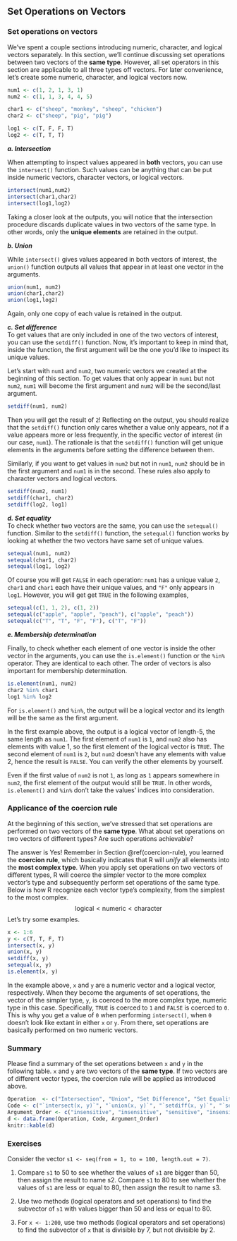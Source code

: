 ## Set Operations on Vectors {#set-operations-vectors}

### Set operations on vectors
We've spent a couple sections introducing numeric, character, and logical vectors separately. In this section, we'll continue discussing set operations between two vectors of the **same type**. However, all set operators in this section are applicable to all three types off vectors. For later convenience, let's create some numeric, character, and logical vectors now.

```r
num1 <- c(1, 2, 1, 3, 1)
num2 <- c(1, 1, 3, 4, 4, 5)

char1 <- c("sheep", "monkey", "sheep", "chicken")
char2 <- c("sheep", "pig", "pig")

log1 <- c(T, F, F, T)
log2 <- c(T, T, T)
```


***a. Intersection*** 

When attempting to inspect values appeared in **both** vectors, you can use the `intersect()` function. Such values can be anything that can be put inside numeric vectors, character vectors, or logical vectors. 


```r
intersect(num1,num2)
intersect(char1,char2)
intersect(log1,log2)
```

Taking a closer look at the outputs, you will notice that the intersection procedure discards duplicate values in two vectors of the same type. In other words, only the **unique elements** are retained in the output. 


***b. Union***           

While `intersect()` gives values appeared in both vectors of interest, the `union()` function outputs all values that appear in at least one vector in the arguments.

```r
union(num1, num2)
union(char1,char2)
union(log1,log2)
```

Again, only one copy of each value is retained in the output.


***c. Set difference***               
To get values that are only included in one of the two vectors of interest, you can use the `setdiff()` function. Now, it's important to keep in mind that, inside the function, the first argument will be the one you'd like to inspect its unique values. 

Let's start with `num1` and `num2`, two numeric vectors we created at the beginning of this section. To get values that only appear in `num1` but not `num2`, `num1` will become the first argument and `num2` will be the second/last argument.

```r
setdiff(num1, num2)
```

Then you will get the result of `2`! Reflecting on the output, you should realize that the `setdiff()` function only cares whether a value only appears, not if a value appears more or less frequently, in the specific vector of interest (in our case, `num1`). The rationale is that the `setdiff()` function will get unique elements in the arguments before setting the difference between them.

Similarly, if you want to get values in `num2` but not in `num1`, `num2` should be in the first argument and `num1` is in the second. These rules also apply to character vectors and logical vectors.

```r
setdiff(num2, num1)
setdiff(char1, char2)
setdiff(log2, log1)
```

***d. Set equality***                              
To check whether two vectors are the same, you can use the `setequal()` function. Similar to the `setdiff()` function, the `setequal()` function works by looking at whether the two vectors have same set of unique values. 

```r
setequal(num1, num2)
setequal(char1, char2)
setequal(log1, log2)
```

Of course you will get `FALSE` in each operation: `num1` has a unique value `2`, `char1` and `char1` each have their unique values, and `"F"` only appears in `log1`. However, you will get get `TRUE` in the following examples,

```r
setequal(c(1, 1, 2), c(1, 2))
setequal(c("apple", "apple", "peach"), c("apple", "peach"))
setequal(c("T", "T", "F", "F"), c("T", "F"))
```

***e. Membership determination***

Finally, to check whether each element of one vector is inside the other vector in the arguments, you can use the `is.element()` function or the `%in%` operator. They are identical to each other. The order of vectors is also important for membership determination.

```r
is.element(num1, num2)
char2 %in% char1
log1 %in% log2
```

For `is.element()` and `%in%`, the output will be a logical vector and its length will be the same as the first argument. 

In the first example above, the output is a logical vector of length-5, the same length as `num1`. The first element of `num1` is `1`, and `num2` also has elements with value 1, so the first element of the logical vector is `TRUE`. The second element of `num1` is `2`, but `num2` doesn't have any elements with value 2, hence the result is `FALSE`. You can verify the other elements by yourself.

Even if the first value of `num2` is not `1`, as long as `1` appears somewhere in `num2`, the first element of the output would still be `TRUE`. In other words, `is.element()` and `%in%` don't take the values' indices into consideration.  

### Applicance of the coercion rule

At the beginning of this section, we've stressed that set operations are performed on two vectors of the **same type**. What about set operations on two vectors of different types? Are such operations achievable?

The answer is Yes! Remember in Section \@ref(coercion-rule), you learned the **coercion rule**, which basically indicates that R will *unify* all elements into the **most complex type**. When you apply set operations on two vectors of different types, R will coerce the simpler vector to the more complex vector's type and subsequently perform set operations of the same type. Below is how R recognize each vector type's complexity, from the simplest to the most complex.
$$\mbox{logical} < \mbox{numeric} < \mbox{character}$$
Let's try some examples.

```r
x <- 1:6
y <- c(T, T, F, T)
intersect(x, y)
union(x, y)
setdiff(x, y)
setequal(x, y)
is.element(x, y)
```

In the example above, `x` and `y` are a numeric vector and a logical vector, respectively. When they become the arguments of set operations, the vector of the simpler type, `y`, is coerced to the more complex type, numeric type in this case. Specifically, `TRUE` is coerced to `1` and `FALSE` is coerced to `0`. This is why you get a value of `0` when performing `intersect()`, when `0` doesn't look like extant in either `x` or `y`. From there, set operations are basically performed on two numeric vectors.


### Summary
Please find a summary of the set operations between `x` and `y` in the following table. `x` and `y` are two vectors of the **same type**. If two vectors are of different vector types, the coercion rule will be applied as introduced above.

```r
Operation  <- c("Intersection", "Union", "Set Difference", "Set Equality", "Membership Determination")
Code <- c("`intersect(x, y)`", "`union(x, y)`", "`setdiff(x, y)`", "`setequal(x, y)`", "`is.element(x, y)`")
Argument_Order <- c("insensitive", "insensitive", "sensitive", "insensitive", "sensitive")
d <- data.frame(Operation, Code, Argument_Order)
knitr::kable(d)
```


### Exercises

Consider the vector `s1 <- seq(from = 1, to = 100, length.out = 7)`.

1. Compare `s1` to 50 to see whether the values of `s1` are bigger than 50, then assign the result to name s2. Compare `s1` to 80 to see whether the values of `s1` are less or equal to 80, then assign the result to name s3.

2. Use two methods (logical operators and set operations) to find the subvector of `s1` with values bigger than 50 and less or equal to 80. 

3. For `x <- 1:200`, use two methods (logical operators and set operations) to find the subvector of `x` that is divisible by 7, but not divisible by 2.







